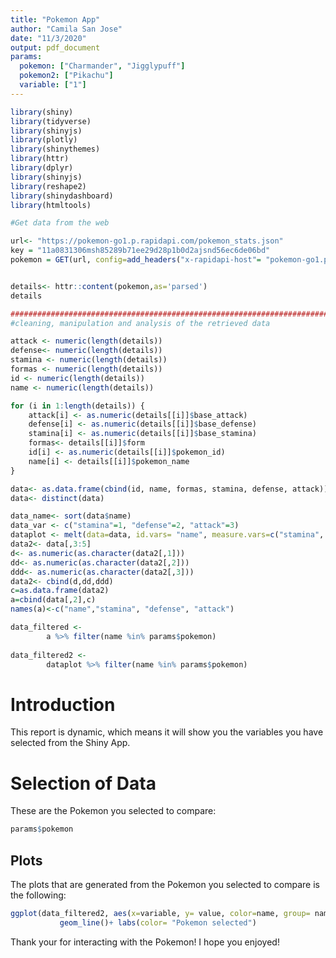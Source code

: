 ---
title: "Pokemon App"
author: "Camila San Jose"
date: "11/3/2020"
output: pdf_document
params: 
  pokemon: ["Charmander", "Jigglypuff"]
  pokemon2: ["Pikachu"]
  variable: ["1"]
---

```{r setup, include=FALSE, warning=F, message=FALSE}
library(shiny)
library(tidyverse)
library(shinyjs)
library(plotly)
library(shinythemes)
library(httr)
library(dplyr)
library(shinyjs)
library(reshape2)
library(shinydashboard)
library(htmltools)

#Get data from the web

url<- "https://pokemon-go1.p.rapidapi.com/pokemon_stats.json"
key = "11a0831306msh85289b71ee29d28p1b0d2ajsnd56ec6de06bd"
pokemon = GET(url, config=add_headers("x-rapidapi-host"= "pokemon-go1.p.rapidapi.com",'x-rapidapi-key' = key))


details<- httr::content(pokemon,as='parsed')
details

##########################################################################
#cleaning, manipulation and analysis of the retrieved data

attack <- numeric(length(details))
defense<- numeric(length(details))
stamina <- numeric(length(details))
formas <- numeric(length(details))
id <- numeric(length(details))
name <- numeric(length(details))

for (i in 1:length(details)) {
    attack[i] <- as.numeric(details[[i]]$base_attack)
    defense[i] <- as.numeric(details[[i]]$base_defense)
    stamina[i] <- as.numeric(details[[i]]$base_stamina)
    formas<- details[[i]]$form
    id[i] <- as.numeric(details[[i]]$pokemon_id)
    name[i] <- details[[i]]$pokemon_name
}

data<- as.data.frame(cbind(id, name, formas, stamina, defense, attack))
data<- distinct(data)

data_name<- sort(data$name)
data_var <- c("stamina"=1, "defense"=2, "attack"=3)
dataplot <- melt(data=data, id.vars= "name", measure.vars=c("stamina", "defense", "attack"))
data2<- data[,3:5]
d<- as.numeric(as.character(data2[,1]))
dd<- as.numeric(as.character(data2[,2]))
ddd<- as.numeric(as.character(data2[,3]))
data2<- cbind(d,dd,ddd)
c=as.data.frame(data2)
a=cbind(data[,2],c)
names(a)<-c("name","stamina", "defense", "attack") 

data_filtered <-
        a %>% filter(name %in% params$pokemon)
    
data_filtered2 <- 
        dataplot %>% filter(name %in% params$pokemon)

```

# Introduction

This report is dynamic, which means it will show you the variables you have selected from the Shiny App. 

# Selection of Data

These are the Pokemon you selected to compare: 
```{r, echo=F}
params$pokemon
```

## Plots

The plots that are generated from the Pokemon you selected to compare is the following: 

```{r, echo=FALSE, warning=FALSE, message=FALSE, fig.height= 5}

ggplot(data_filtered2, aes(x=variable, y= value, color=name, group= name))+ 
           geom_line()+ labs(color= "Pokemon selected")
```


Thank your for interacting with the Pokemon! I hope you enjoyed! 

